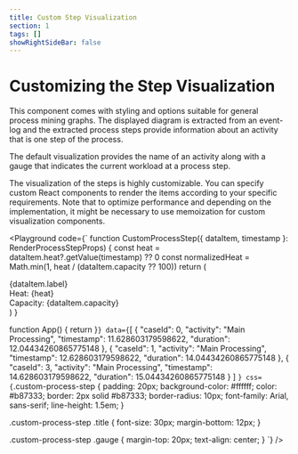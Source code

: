 ```yaml
---
title: Custom Step Visualization
section: 1
tags: []
showRightSideBar: false
---
```


# Customizing the Step Visualization

This component comes with styling and options suitable for general process mining graphs. The displayed diagram is
extracted from an event-log and the extracted process steps provide information about an activity that is one step of
the process.

The default visualization provides the name of an activity along with a gauge that indicates the current workload at
a process step.

The visualization of the steps is highly customizable. You can specify custom React components to render the items according
to your specific requirements. Note that to optimize performance and depending on the implementation, it might be necessary
to use memoization for custom visualization components.

<Playground
  code={`
function CustomProcessStep({ dataItem, timestamp }: RenderProcessStepProps) {
  const heat = dataItem.heat?.getValue(timestamp) ?? 0
  const normalizedHeat = Math.min(1, heat / (dataItem.capacity ?? 100))
  return (
    <div className="custom-process-step">
      <div className="title">{dataItem.label}</div>
      <div>Heat: {heat}</div>
      <div>Capacity: {dataItem.capacity}</div>
      <div className="gauge">
        <RenderHeatGauge heat={normalizedHeat} size={50} />
      </div>
    </div>
  )
}

function App() {
  return <ProcessMining eventLog={data} renderProcessStep={CustomProcessStep} timestamp={12}></ProcessMining>
}`}
  data={`[
  {
    "caseId": 0,
    "activity": "Main Processing",
    "timestamp": 11.628603179598622,
    "duration": 12.04434260865775148
  },
  {
    "caseId": 1,
    "activity": "Main Processing",
    "timestamp": 12.628603179598622,
    "duration": 14.04434260865775148
  },
  {
    "caseId": 3,
    "activity": "Main Processing",
    "timestamp": 14.628603179598622,
    "duration": 15.04434260865775148
  }
]
`}
  css={`.custom-process-step {
  padding: 20px;
  background-color: #ffffff;
  color: #b87333;
  border: 2px solid #b87333;
  border-radius: 10px;
  font-family: Arial, sans-serif;
  line-height: 1.5em;
}

.custom-process-step .title {
  font-size: 30px;
  margin-bottom: 12px;
}

.custom-process-step .gauge {
  margin-top: 20px;
  text-align: center;
}
  `}
/>
